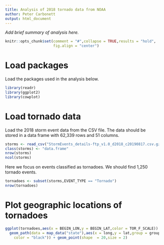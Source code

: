 ```yaml
---
title: Analysis of 2018 tornado data from NOAA
author: Peter Carbonett
output: html_document
---
```


*Add brief summary of analysis here.*

```r
knitr::opts_chunk$set(comment = "#",collapse = TRUE,results = "hold",
                      fig.align = "center")
```

# Load packages

Load the packages used in the analysis below.

```r
library(readr)
library(ggplot2)
library(cowplot)
```

# Load tornado data

Load the 2018 storm event data from the CSV file. The data should be
stored in a data frame with 62,339 rows and 51 columns.

```r
storms <- read_csv("StormEvents_details-ftp_v1.0_d2018_c20190817.csv.gz")
class(storms) <- "data.frame"
nrow(storms)
ncol(storms)
```

Here we focus on events classified as tornadoes. We should find 1,250
tornado events.

```r
tornadoes <- subset(storms,EVENT_TYPE == "Tornado")
nrow(tornadoes)
```

# Plot geographic locations of tornadoes

```r
ggplot(tornadoes,aes(x = BEGIN_LON,y = BEGIN_LAT,color = TOR_F_SCALE)) +
  geom_path(data = map_data("state"),aes(x = long,y = lat,group = group,
    color = "black")) + geom_point(shape  = 20,size = 2)
```
